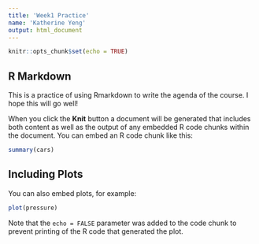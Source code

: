 ```yaml
---
title: 'Week1 Practice'
name: 'Katherine Yeng'
output: html_document
---
```


```r
knitr::opts_chunk$set(echo = TRUE)
```

## R Markdown

This is a practice of using Rmarkdown to write the agenda of the course. 
I hope this will go well!

When you click the **Knit** button a document will be generated that includes both content as well as the output of any embedded R code chunks within the document. You can embed an R code chunk like this:

```r
summary(cars)
```

## Including Plots

You can also embed plots, for example:

```r
plot(pressure)
```

Note that the `echo = FALSE` parameter was added to the code chunk to prevent printing of the R code that generated the plot.
